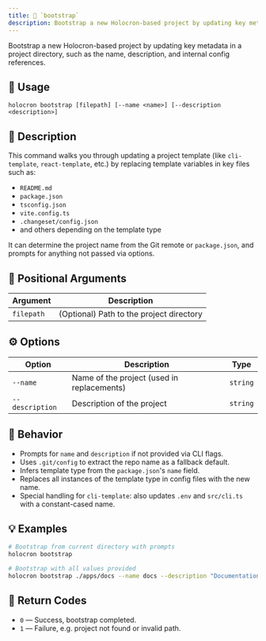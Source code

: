 ```yaml
---
title: 🚀 `bootstrap`
description: Bootstrap a new Holocron-based project by updating key metadata in a project directory, such as the name, description, and internal config references.
---
```


Bootstrap a new Holocron-based project by updating key metadata in a project directory, such as the name, description, and internal config references.

## 🧪 Usage

```
holocron bootstrap [filepath] [--name <name>] [--description <description>]
```

## 🧾 Description

This command walks you through updating a project template (like `cli-template`, `react-template`, etc.) by replacing template variables in key files such as:

-   `README.md`
-   `package.json`
-   `tsconfig.json`
-   `vite.config.ts`
-   `.changeset/config.json`
-   and others depending on the template type

It can determine the project name from the Git remote or `package.json`, and prompts for anything not passed via options.

## 📘 Positional Arguments

| Argument   | Description                              |
| ---------- | ---------------------------------------- |
| `filepath` | (Optional) Path to the project directory |

## ⚙️ Options

| Option          | Description                                | Type     |
| --------------- | ------------------------------------------ | -------- |
| `--name`        | Name of the project (used in replacements) | `string` |
| `--description` | Description of the project                 | `string` |

## 🧠 Behavior

-   Prompts for `name` and `description` if not provided via CLI flags.
-   Uses `.git/config` to extract the repo name as a fallback default.
-   Infers template type from the `package.json`'s `name` field.
-   Replaces all instances of the template type in config files with the new name.
-   Special handling for `cli-template`: also updates `.env` and `src/cli.ts` with a constant-cased name.

## 💡 Examples

```bash
# Bootstrap from current directory with prompts
holocron bootstrap

# Bootstrap with all values provided
holocron bootstrap ./apps/docs --name docs --description "Documentation site"
```

## 🧵 Return Codes

-   `0` — Success, bootstrap completed.
-   `1` — Failure, e.g. project not found or invalid path.
